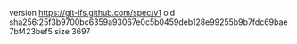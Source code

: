 version https://git-lfs.github.com/spec/v1
oid sha256:25f3b9700bc6359a93067e0c5b0459deb128e99255b9b7fdc69bae7bf423bef5
size 3697
